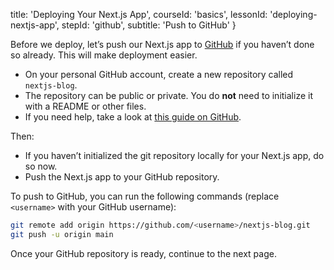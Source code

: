 
  title: 'Deploying Your Next.js App',
  courseId: 'basics',
  lessonId: 'deploying-nextjs-app',
  stepId: 'github',
  subtitle: 'Push to GitHub'
}

Before we deploy, let’s push our Next.js app to [GitHub](https://github.com/vercel/next.js) if you haven’t done so already. This will make deployment easier.

- On your personal GitHub account, create a new repository called `nextjs-blog`.
- The repository can be public or private. You do **not** need to initialize it with a README or other files.
- If you need help, take a look at [this guide on GitHub](https://help.github.com/en/github/getting-started-with-github/create-a-repo).

Then:

- If you haven’t initialized the git repository locally for your Next.js app, do so now.
- Push the Next.js app to your GitHub repository.

To push to GitHub, you can run the following commands (replace `<username>` with your GitHub username):

```bash
git remote add origin https://github.com/<username>/nextjs-blog.git
git push -u origin main
```

Once your GitHub repository is ready, continue to the next page.

